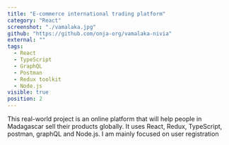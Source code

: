 ```yaml
---
title: "E-commerce international trading platform"
category: "React"
screenshot: "./vamalaka.jpg"
github: "https://github.com/onja-org/vamalaka-nivia"
external: ""
tags:
  - React
  - TypeScript
  - GraphQL
  - Postman
  - Redux toolkit
  - Node.js
visible: true
position: 2
---
```


This real-world project is an online platform that will help people in Madagascar sell their products globally. It uses React, Redux, TypeScript, postman, graphQL and Node.js. I am mainly focused on user registration
